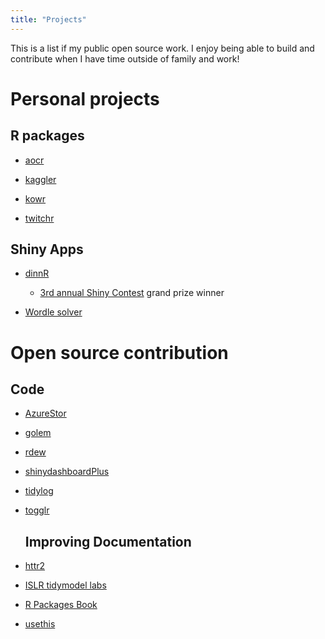```yaml
---
title: "Projects"
---
```


This is a list if my public open source work. I enjoy being able to build and contribute when I have time outside of family and work!

# Personal projects

## R packages

-   [aocr](https://koderkow.github.io/aocr/)

```{=html}
<!-- -->
```
-   [kaggler](https://koderkow.github.io/kaggler/)

-   [kowr](https://koderkow.github.io/kowr/)

-   [twitchr](https://koderkow.github.io/twitchr/)

## Shiny Apps

-   [dinnR](https://github.com/KoderKow/dinnR)

    -   [3rd annual Shiny Contest](https://blog.rstudio.com/2021/06/24/winners-of-the-3rd-annual-shiny-contest/) grand prize winner

-   [Wordle solver](https://github.com/KoderKow/wordle)

# Open source contribution

## Code

-   [AzureStor](https://github.com/Azure/AzureStor/pull/86)

-   [golem](https://github.com/ThinkR-open/golem/pull/478)

-   [rdew](https://github.com/aftonsteps/rdew/pull/1)

-   [shinydashboardPlus](https://github.com/RinteRface/shinydashboardPlus/pull/82)

-   [tidylog](https://github.com/elbersb/tidylog/pull/13)

-   [togglr](https://github.com/ThinkR-open/togglr/pull/25)

    ## Improving Documentation

-   [httr2](https://github.com/r-lib/httr2/pull/89)

-   [ISLR tidymodel labs](https://github.com/EmilHvitfeldt/ISLR-tidymodels-labs/pull/31)

-   [R Packages Book](https://github.com/hadley/r-pkgs/pull/824)

-   [usethis](https://github.com/r-lib/usethis/pull/1227)
